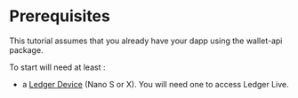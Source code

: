 # Prerequisites

This tutorial assumes that you already have your dapp using the wallet-api package.

To start will need at least :

- a [Ledger Device](https://shop.ledger.com/pages/hardware-wallets-comparison) (Nano S or X). You will need one to access Ledger Live.
